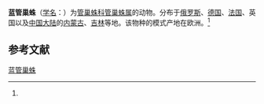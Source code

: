 {{Speciesbox
| name = 蓝管巢蛛
| status = 
| status_system = 
| image = 
| genus = Clubiona
| species = coerulescens
| authority = (L.Koch, 1867)<ref name='id14240'>{{cite web| url =http://www.bioinfo.cn/db05/BjdwSpecies.php?action=view&id=14240| title =蓝管巢蛛| work =《中国动物物种编目数据库》| publisher =中国科学院微生物研究所| author =中国科学院动物研究所| accessdate =2009-04-28| deadurl =yes| archiveurl =https://web.archive.org/web/20160305012723/http://www.bioinfo.cn/db05/BjdwSpecies.php?action=view&id=14240| archivedate =2016-03-05}}</ref>
}}

'''蓝管巢蛛'''（[[学名|学名]]：{{lang|la|''Clubiona coerulescens''}}）为[[管巢蛛科|管巢蛛科]][[管巢蛛属|管巢蛛属]]的动物。分布于[[俄罗斯|俄罗斯]]、[[德国|德国]]、[[法国|法国]]、英国以及[[中国大陆|中国大陆]]的[[内蒙古|内蒙古]]、[[吉林|吉林]]等地。该物种的模式产地在欧洲。<ref name='id14240'/>

== 参考文献 ==
{{reflist}}

{{Wikispecies|Clubiona coerulescens}}
{{Taxonbar|from=Q1760133}}

[[Category:管巢蛛属|蓝管巢蛛]]


{{蜘蛛小作品}}